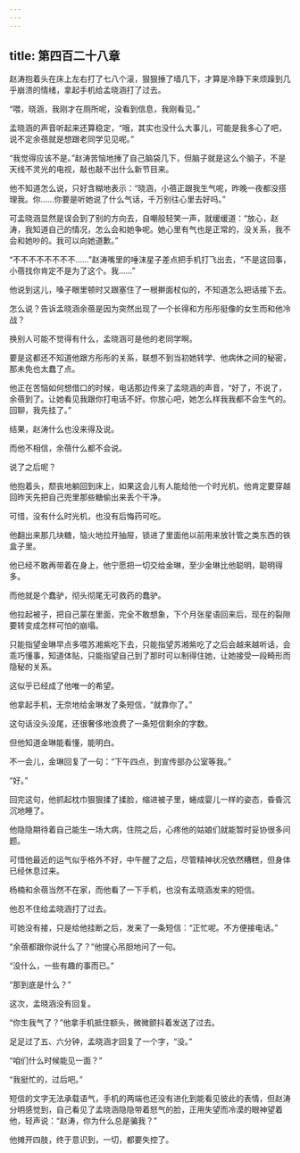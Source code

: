 ```yaml
---
---
---
```

title: 第四百二十八章
---




赵涛抱着头在床上左右打了七八个滚，狠狠捶了墙几下，才算是冷静下来烦躁到几乎崩溃的情绪，拿起手机给孟晓涵打了过去。

“喂，晓涵，我刚才在厕所呢，没看到信息，我刚看见。”

孟晓涵的声音听起来还算稳定，“哦，其实也没什么大事儿，可能是我多心了吧，说不定余蓓就是想跟老同学见见呢。”

“我觉得应该不是。”赵涛苦恼地捶了自己脑袋几下，但脑子就是这么个脑子，不是天线不灵光的电视，敲也敲不出什么新节目来。

他不知道怎么说，只好含糊地表示：“晓涵，小蓓正跟我生气呢，昨晚一夜都没搭理我。你……你要是听她说了什么气话，千万别往心里去好吗。”

可孟晓涵显然是误会到了别的方向去，自嘲般轻笑一声，就缓缓道：“放心，赵涛，我知道自己的情况，怎么会和她争呢。她心里有气也是正常的，没关系，我不会和她吵的。我可以向她道歉。”

“不不不不不不不不……”赵涛嘴里的唾沫星子差点把手机打飞出去，“不是这回事，小蓓找你肯定不是为了这个。我……”

他说到这儿，嗓子眼里顿时又跟塞住了一根擀面杖似的，不知道怎么把话接下去。

怎么说？告诉孟晓涵余蓓是因为突然出现了一个长得和方彤彤挺像的女生而和他冷战？

换别人可能不觉得有什么，孟晓涵可是他的老同学啊。

要是这都还不知道他跟方彤彤的关系，联想不到当初她转学、他病休之间的秘密，那未免也太蠢了点。

他正在苦恼如何想借口的时候，电话那边传来了孟晓涵的声音，“好了，不说了，余蓓到了。让她看见我跟你打电话不好。你放心吧，她怎么样我我都不会生气的。回聊，我先挂了。”

结果，赵涛什么也没来得及说。

而他不相信，余蓓什么都不会说。

说了之后呢？

他抱着头，颓丧地躺回到床上，如果这会儿有人能给他一个时光机，他肯定要穿越回昨天先把自己兜里那些糖偷出来丢个干净。

可惜，没有什么时光机，也没有后悔药可吃。

他翻出来那几块糖，恼火地拉开抽屉，锁进了里面他以前用来放针管之类东西的铁盒子里。

他已经不敢再带着在身上，他宁愿把一切交给金琳，至少金琳比他聪明，聪明得多。

而他就是个蠢驴，彻头彻尾无可救药的蠢驴。

他拉起被子，把自己蒙在里面，完全不敢想象，下个月张星语回来后，现在的裂隙要转变成怎样可怕的崩塌。

只能指望金琳早点多喂苏湘紫吃下去，只能指望苏湘紫吃了之后会越来越听话，会乖巧懂事，知道体贴，只能指望自己到了那时可以制得住她，让她接受一段畸形而隐秘的关系。

这似乎已经成了他唯一的希望。

他拿起手机，无奈地给金琳发了条短信，“就靠你了。”

这句话没头没尾，还很奢侈地浪费了一条短信剩余的字数。

但他知道金琳能看懂，能明白。

不一会儿，金琳回复了一句：“下午四点，到宣传部办公室等我。”

“好。”

回完这句，他抓起枕巾狠狠揉了揉脸，缩进被子里，蜷成婴儿一样的姿态，昏昏沉沉地睡了。

他隐隐期待着自己能生一场大病，住院之后，心疼他的姑娘们就能暂时妥协很多问题。

可惜他最近的运气似乎格外不好，中午醒了之后，尽管精神状况依然糟糕，但身体已经休息过来。

杨楠和余蓓当然不在家，而他看了一下手机，也没有孟晓涵发来的短信。

他忍不住给孟晓涵打了过去。

可她没有接，只是给他挂断之后，发来了一条短信：“正忙呢。不方便接电话。”

“余蓓都跟你说什么了？”他提心吊胆地问了一句。

“没什么，一些有趣的事而已。”

“那到底是什么？”

这次，孟晓涵没有回复。

“你生我气了？”他拿手机抵住额头，微微颤抖着发送了过去。

足足过了五、六分钟，孟晓涵才回复了一个字，“没。”

“咱们什么时候能见一面？”

“我挺忙的，过后吧。”

短信的文字无法承载语气，手机的两端也还没有进化到能看见彼此的表情，但赵涛分明感觉到，自己看见了孟晓涵隐隐带着怒气的脸，正用失望而冷漠的眼神望着他，轻声说：“赵涛，你为什么总是骗我？”

他摊开四肢，终于意识到，一切，都要失控了。